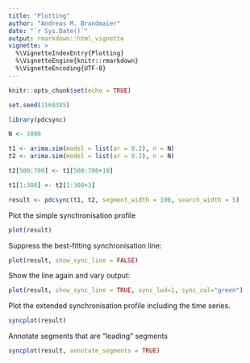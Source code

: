 ```yaml
---
title: "Plotting"
author: "Andreas M. Brandmaier"
date: "`r Sys.Date()`"
output: rmarkdown::html_vignette
vignette: >
  %\VignetteIndexEntry{Plotting}
  %\VignetteEngine{knitr::rmarkdown}
  %\VignetteEncoding{UTF-8}
---
```


```r
knitr::opts_chunk$set(echo = TRUE)

set.seed(1168385)
```


```r
library(pdcsync)

N <- 1000

t1 <- arima.sim(model = list(ar = 0.2), n = N)
t2 <- arima.sim(model = list(ar = 0.2), n = N)

t2[500:700] <- t1[500:700+10]

t1[1:300] <- t2[1:300+3]
```

```r
result <- pdcsync(t1, t2, segment_width = 100, search_width = 5)
```

Plot the simple synchronisation profile
```r
plot(result)
```

Suppress the best-fitting synchronisation line:
```r
plot(result, show_sync_line = FALSE)
```

Show the line again and vary output:
```r
plot(result, show_sync_line = TRUE, sync_lwd=1, sync_col="green")
```

Plot the extended synchronisation profile including the time series.
```r
syncplot(result)
```

Annotate segments that are "leading" segments

```r
syncplot(result, annotate_segments = TRUE)
```
